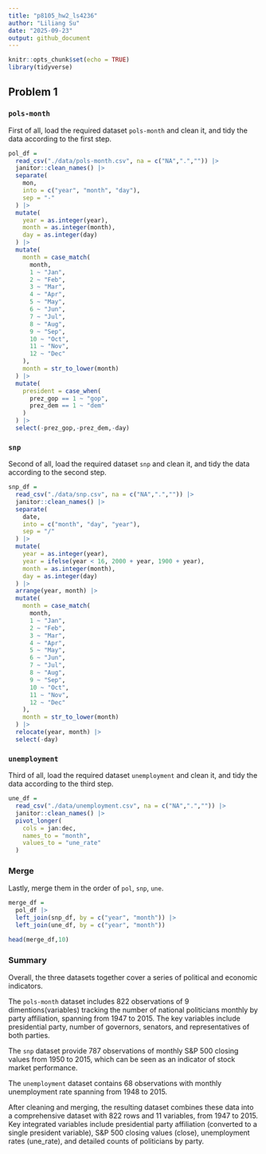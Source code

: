 ```yaml
---
title: "p8105_hw2_ls4236"
author: "Liliang Su"
date: "2025-09-23"
output: github_document
---
```


```r
knitr::opts_chunk$set(echo = TRUE)
library(tidyverse)
```

## Problem 1 

### `pols-month`

First of all, load the required dataset `pols-month` and clean it, and tidy the data according to the first step.

```r
pol_df =
  read_csv("./data/pols-month.csv", na = c("NA",".","")) |> 
  janitor::clean_names() |> 
  separate(
    mon,
    into = c("year", "month", "day"),
    sep = "-"
  ) |> 
  mutate(
    year = as.integer(year),
    month = as.integer(month),
    day = as.integer(day)
  ) |> 
  mutate(
    month = case_match(
      month,
      1 ~ "Jan",
      2 ~ "Feb",
      3 ~ "Mar",
      4 ~ "Apr",
      5 ~ "May",
      6 ~ "Jun",
      7 ~ "Jul",
      8 ~ "Aug",
      9 ~ "Sep",
      10 ~ "Oct",
      11 ~ "Nov",
      12 ~ "Dec"
    ),
    month = str_to_lower(month)
  ) |> 
  mutate(
    president = case_when(
      prez_gop == 1 ~ "gop",
      prez_dem == 1 ~ "dem"
    )
  ) |> 
  select(-prez_gop,-prez_dem,-day)

```

### `snp`

Second of all, load the required dataset `snp` and clean it, and tidy the data according to the second step.

```r
snp_df =
  read_csv("./data/snp.csv", na = c("NA",".","")) |> 
  janitor::clean_names() |> 
  separate(
    date,
    into = c("month", "day", "year"),
    sep = "/"
  ) |> 
  mutate(
    year = as.integer(year),
    year = ifelse(year < 16, 2000 + year, 1900 + year),
    month = as.integer(month),
    day = as.integer(day)
  ) |> 
  arrange(year, month) |> 
  mutate(
    month = case_match(
      month,
      1 ~ "Jan",
      2 ~ "Feb",
      3 ~ "Mar",
      4 ~ "Apr",
      5 ~ "May",
      6 ~ "Jun",
      7 ~ "Jul",
      8 ~ "Aug",
      9 ~ "Sep",
      10 ~ "Oct",
      11 ~ "Nov",
      12 ~ "Dec"
    ),
    month = str_to_lower(month)
  ) |> 
  relocate(year, month) |> 
  select(-day)


```

### `unemployment`

Third of all, load the required dataset `unemployment` and clean it, and tidy the data according to the third step.

```r
une_df =
  read_csv("./data/unemployment.csv", na = c("NA",".","")) |> 
  janitor::clean_names() |> 
  pivot_longer(
    cols = jan:dec,
    names_to = "month",
    values_to = "une_rate"
  )


```

### Merge

Lastly, merge them in the order of `pol`, `snp`, `une`.

```r
merge_df =
  pol_df |> 
  left_join(snp_df, by = c("year", "month")) |> 
  left_join(une_df, by = c("year", "month"))

head(merge_df,10)
```

### Summary

Overall, the three datasets together cover a series of political and economic indicators.

The `pols-month` dataset includes 822 observations of 9 dimentions(variables) tracking the number of national politicians monthly by party affiliation, spanning from 1947 to 2015. The key variables include presidential party, number of governors, senators, and representatives of both parties.

The `snp` dataset provide 787 observations of monthly S&P 500 closing values from 1950 to 2015, which can be seen as an indicator of stock market performance.

The `unemployment` dataset contains 68 observations with monthly unemployment rate spanning from 1948 to 2015.

After cleaning and merging, the resulting dataset combines these data into a comprehensive dataset with 822 rows and 11 variables, from 1947 to 2015. Key integrated variables include presidential party affiliation (converted to a single president variable), S&P 500 closing values (close), unemployment rates (une_rate), and detailed counts of politicians by party.
